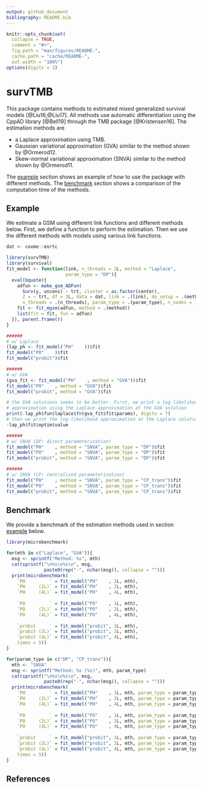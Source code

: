 ```yaml
---
output: github_document
bibliography: README.bib
---
```


```r
knitr::opts_chunk$set(
  collapse = TRUE,
  comment = "#>",
  fig.path = "man/figures/README-",
  cache.path = "cache/README-",
  out.width = "100%")
options(digits = 3)
```
# survTMB

This package contains methods to estimated mixed generalized survival 
models [@Liu16;@Liu17]. All methods use automatic differentiation using 
the CppAD library [@Bell19] through the TMB package [@Kristensen16]. The 
estimation methods are 

 - a Laplace approximation using TMB. 
 - Gaussian variational approximation (GVA) similar to the method shown 
   by @Ormerod12. 
 - Skew-normal variational approximation (SNVA) similar to the method shown
   by @Ormerod11.
   
The [example](#example) section shows an example of how to use the package
with different methods. The [benchmark](#benchmark) section shows a 
comparison of the computation time of the methods.

## Example

We estimate a GSM using different link functions and different methods 
below. First, we define a function to perform the estimation. Then we use 
the different methods with models using various link functions.

```r
dat <- coxme::eortc

library(survTMB)
library(survival)
fit_model <- function(link, n_threads = 2L, method = "Laplace", 
                      param_type = "DP"){
  eval(bquote({
    adfun <- make_gsm_ADFun(
      Surv(y, uncens) ~ trt, cluster = as.factor(center), 
      Z = ~ trt, df = 3L, data = dat, link = .(link), do_setup = .(method), 
      n_threads = .(n_threads), param_type = .(param_type), n_nodes = 15L)
    fit <- fit_mgsm(adfun, method = .(method))
    list(fit = fit, fun = adfun)
  }), parent.frame())
}

######
# w/ Laplace
(lap_ph <- fit_model("PH"    ))$fit
fit_model("PO"    )$fit
fit_model("probit")$fit

######
# w/ GVA
(gva_fit <- fit_model("PH"    , method = "GVA"))$fit
fit_model("PO"    , method = "GVA")$fit
fit_model("probit", method = "GVA")$fit

# the GVA solutions seems to be better. First, we print a log-likelihood 
# approximation using the Laplace approximation at the GVA solution
print(-lap_ph$fun$laplace$fn(gva_fit$fit$params), digits = 7)
# then we print the log-likelihood approximation at the Laplace solution
-lap_ph$fit$optim$value

######
# w/ SNVA (DP: direct parameterization)
fit_model("PH"    , method = "SNVA", param_type = "DP")$fit
fit_model("PO"    , method = "SNVA", param_type = "DP")$fit
fit_model("probit", method = "SNVA", param_type = "DP")$fit

######
# w/ SNVA (CP: centralized parameterization)
fit_model("PH"    , method = "SNVA", param_type = "CP_trans")$fit
fit_model("PO"    , method = "SNVA", param_type = "CP_trans")$fit
fit_model("probit", method = "SNVA", param_type = "CP_trans")$fit
```

## Benchmark
We provide a benchmark of the estimation methods used in section 
[example](#example) below.

```r
library(microbenchmark)
```

```r
for(mth in c("Laplace", "GVA")){
  msg <- sprintf("Method: %s", mth)
  cat(sprintf("\n%s\n%s\n", msg, 
              paste0(rep("-", nchar(msg)), collapse = "")))
  print(microbenchmark(
    `PH         ` = fit_model("PH"    , 1L, mth),
    `PH     (2L)` = fit_model("PH"    , 2L, mth),
    `PH     (4L)` = fit_model("PH"    , 4L, mth),
    
    `PO         ` = fit_model("PO"    , 1L, mth),
    `PO     (2L)` = fit_model("PO"    , 2L, mth),
    `PO     (4L)` = fit_model("PO"    , 4L, mth), 
    
    `probit     ` = fit_model("probit", 1L, mth),
    `probit (2L)` = fit_model("probit", 2L, mth),
    `probit (4L)` = fit_model("probit", 4L, mth),
    times = 5))
}
```

```r
for(param_type in c("DP", "CP_trans")){
  mth <- "SNVA"
  msg <- sprintf("Method: %s (%s)", mth, param_type)
  cat(sprintf("\n%s\n%s\n", msg, 
              paste0(rep("-", nchar(msg)), collapse = "")))
  print(microbenchmark(
    `PH         ` = fit_model("PH"    , 1L, mth, param_type = param_type),
    `PH     (2L)` = fit_model("PH"    , 2L, mth, param_type = param_type),
    `PH     (4L)` = fit_model("PH"    , 4L, mth, param_type = param_type),
    
    `PO         ` = fit_model("PO"    , 1L, mth, param_type = param_type),
    `PO     (2L)` = fit_model("PO"    , 2L, mth, param_type = param_type),
    `PO     (4L)` = fit_model("PO"    , 4L, mth, param_type = param_type), 
    
    `probit     ` = fit_model("probit", 1L, mth, param_type = param_type),
    `probit (2L)` = fit_model("probit", 2L, mth, param_type = param_type),
    `probit (4L)` = fit_model("probit", 4L, mth, param_type = param_type),
    times = 5))
}
```

## References
